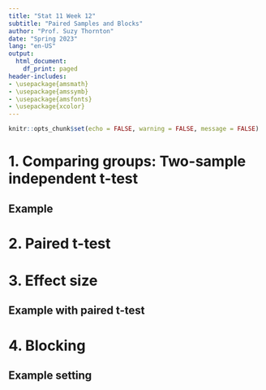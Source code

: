 ```yaml
---
title: "Stat 11 Week 12"
subtitle: "Paired Samples and Blocks" 
author: "Prof. Suzy Thornton"
date: "Spring 2023"
lang: "en-US"
output:
  html_document:
    df_print: paged
header-includes:
- \usepackage{amsmath}
- \usepackage{amssymb}
- \usepackage{amsfonts}
- \usepackage{xcolor}
---
```


```r
knitr::opts_chunk$set(echo = FALSE, warning = FALSE, message = FALSE)
```



# 1. Comparing groups: Two-sample independent t-test 

## Example 



# 2. Paired t-test 


# 3. Effect size 

## Example with paired t-test 


# 4. Blocking  

## Example setting 